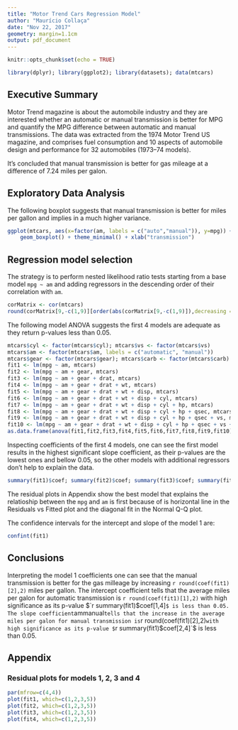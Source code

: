 ```yaml
---
title: "Motor Trend Cars Regression Model"
author: "Maurício Collaça"
date: "Nov 22, 2017"
geometry: margin=1.1cm
output: pdf_document
---
```


```r
knitr::opts_chunk$set(echo = TRUE)
```

```r
library(dplyr); library(ggplot2); library(datasets); data(mtcars)
```

## Executive Summary

Motor Trend magazine is about the automobile industry and they are interested whether an automatic or manual transmission is better for MPG and quantify the MPG difference between automatic and manual transmissions.  The data was extracted from the 1974 Motor Trend US magazine, and comprises fuel consumption and 10 aspects of automobile design and performance for 32 automobiles (1973–74 models).

It's concluded that manual transmission is better for gas mileage at a difference of 7.24 miles per galon.

## Exploratory Data Analysis

The following boxplot suggests that manual transmission is better for miles per gallon and implies in a much higher variance.
```r
ggplot(mtcars, aes(x=factor(am, labels = c("auto","manual")), y=mpg)) +
    geom_boxplot() + theme_minimal() + xlab("transmission")
```

## Regression model selection
 
The strategy is to perform nested likelihood ratio tests starting from a base model `mpg ~ am` and adding regressors in the descending order of their correlation with `am`.

```r
corMatrix <- cor(mtcars)
round(corMatrix[9,-c(1,9)][order(abs(corMatrix[9,-c(1,9)]),decreasing = TRUE)], 2)
```
The following model ANOVA suggests the first 4 models are adequate as they return p-values less than 0.05.
```r
mtcars$cyl <- factor(mtcars$cyl); mtcars$vs <- factor(mtcars$vs)
mtcars$am <- factor(mtcars$am, labels = c("automatic", "manual"))
mtcars$gear <- factor(mtcars$gear); mtcars$carb <- factor(mtcars$carb)
fit1 <- lm(mpg ~ am, mtcars)
fit2 <- lm(mpg ~ am + gear, mtcars)
fit3 <- lm(mpg ~ am + gear + drat, mtcars)
fit4 <- lm(mpg ~ am + gear + drat + wt, mtcars)
fit5 <- lm(mpg ~ am + gear + drat + wt + disp, mtcars)
fit6 <- lm(mpg ~ am + gear + drat + wt + disp + cyl, mtcars)
fit7 <- lm(mpg ~ am + gear + drat + wt + disp + cyl + hp, mtcars)
fit8 <- lm(mpg ~ am + gear + drat + wt + disp + cyl + hp + qsec, mtcars)
fit9 <- lm(mpg ~ am + gear + drat + wt + disp + cyl + hp + qsec + vs, mtcars)
fit10 <- lm(mpg ~ am + gear + drat + wt + disp + cyl + hp + qsec + vs + carb, mtcars)
as.data.frame(anova(fit1,fit2,fit3,fit4,fit5,fit6,fit7,fit8,fit9,fit10))
```
Inspecting coefficients of the first 4 models, one can see the first model results in the highest significant slope coefficient, as their p-values are the lowest ones and bellow 0.05, so the other models with additional regressors don't help to explain the data.
```r
summary(fit1)$coef; summary(fit2)$coef; summary(fit3)$coef; summary(fit4)$coef
```

The residual plots in Appendix show the best model that explains the relatioship between the `mpg` and `am` is first because of is horizontal line in the Residuals vs Fitted plot and the diagonal fit in the Normal Q-Q plot.

The confidence intervals for the intercept and slope of the model 1 are:
```r
confint(fit1)
```

## Conclusions

Interpreting the model 1 coefficients one can see that the manual transmission is better for the gas milleage by increasing `r round(coef(fit1)[2],2)` miles per gallon.  The intercept coefficient tells that the average miles per galon for automatic transmission is `r round(coef(fit1)[1],2)` with high significance as its p-value $`r summary(fit1)$coef[1,4]`$ is less than 0.05.  The slope coefficient `ammanual` tells that the increase in the average miles per galon for manual transmission is `r round(coef(fit1)[2],2)` with high significance as its p-value $`r summary(fit1)$coef[2,4]`$ is less than 0.05.

\pagebreak

## Appendix

### Residual plots for models 1, 2, 3 and 4
```r
par(mfrow=c(4,4))
plot(fit1, which=c(1,2,3,5))
plot(fit2, which=c(1,2,3,5))
plot(fit3, which=c(1,2,3,5))
plot(fit4, which=c(1,2,3,5))
```
